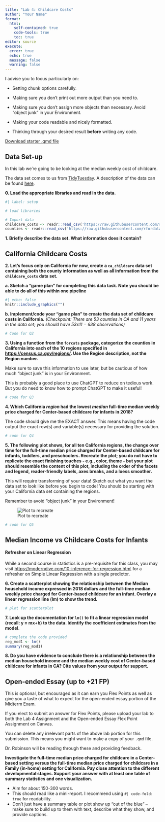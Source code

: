 ```yaml
---
title: "Lab 4: Childcare Costs"
author: "Your Name"
format: 
  html:
    self-contained: true
    code-tools: true
    toc: true
editor: source
execute: 
  error: true
  echo: true
  message: false
  warning: false
---
```


::: {.callout-tip collapse="true"}
I advise you to focus particularly on:

-   Setting chunk options carefully.

-   Making sure you don't print out more output than you need to.

-   Making sure you don't assign more objects than necessary. Avoid "object junk" in your Environment.

-   Making your code readable and nicely formatted.

-   Thinking through your desired result **before** writing any code.
:::

[Download starter .qmd file](lab4-childcare-costs.qmd)

## Data Set-up

In this lab we're going to be looking at the median weekly cost of childcare.

The data set comes to us from [TidyTuesday](https://github.com/rfordatascience/tidytuesday). A description of the data can be found [here](https://github.com/rfordatascience/tidytuesday/blob/master/data/2023/2023-05-09/readme.md).

**0. Load the appropriate libraries and read in the data.**

```r
#| label: setup

# load libraries

# Import data
childcare_costs <- readr::read_csv('https://raw.githubusercontent.com/rfordatascience/tidytuesday/master/data/2023/2023-05-09/childcare_costs.csv')
counties <- readr::read_csv('https://raw.githubusercontent.com/rfordatascience/tidytuesday/master/data/2023/2023-05-09/counties.csv')
```

**1. Briefly describe the data set. What information does it contain?**

## California Childcare Costs

**2. Let's focus only on California for now, create a `ca_childcare` data set containing both the county information as well as all information from the `childcare_costs` data set.**

**a. Sketch a "game plan" for completing this data task. Note you should be able to do all of this within one pipeline**

```r
#| echo: false
knitr::include_graphics("")
```

**b. Implement/code your "game plan" to create the data set of childcare costs in California.** *(Checkpoint: There are 53 counties in CA and 11 years in the data set; you should have 53x11 = 638 observations)*

```r
# Code for Q2
```

**3. Using a function from the `forcats` package, categorize the counties in California into each of the 10 regions specified in <https://census.ca.gov/regions/>. Use the Region description, not the Region number.** 

::: callout-tip
Make sure to save this information to use later, but be cautious of how much "object junk" is in your Environment.

This is probably a good place to use ChatGPT to reduce on tedious work. But you do need to know how to prompt ChatGPT to make it useful!
:::

```r
# code for Q3
```

**4. Which California *region* had the lowest *median* full-time median weekly price charged for Center-based childcare for infants in 2018?**

::: callout-warning
The code should give me the EXACT answer. This means having the code output the exact row(s) and variable(s) necessary for providing the solution.
:::

```r
# code for Q4
```

**5. The following plot shows, for all ten California regions, the change over time for the full-time median price charged for Center-based childcare for infants, toddlers, and preschoolers. Recreate the plot; you do not have to replicate the exact finishing touches - e.g., color, theme - but your plot should resemble the content of this plot, including the order of the facets and legend, reader-friendly labels, axes breaks, and a loess smoother.**

::: callout-tip
This will require transforming of your data! Sketch out what you want the data set to look like before you begin to code! You should be starting with your California data set containing the regions.

Remember to avoid "object junk" in your Environment!
:::

![Plot to recreate](https://github.com/earobinson95/stat331-calpoly/blob/master/lab-assignments/lab4/lab4-recreate-the-plot.png?raw=true)

```r
# code for Q5
```


## Median Income vs Childcare Costs for Infants

::: callout-tip
#### Refresher on Linear Regression

While a second course in statistics is a pre-requisite for this class, you may visit <https://moderndive.com/10-inference-for-regression.html> for a refresher on Simple Linear Regression with a single predictor.
:::

**6. Create a scatterplot showing the relationship between the Median household income expressed in 2018 dollars and the full-time median weekly price charged for Center-based childcare for an infant. Overlay a linear regression line (lm) to show the trend.**

```r
# plot for scatterplot
```

**7. Look up the documentation for `lm()` to fit a linear regression model (recall: y = mx+b) to the data. Identify the coefficient estimates from the model.**

```r
# complete the code provided
reg_mod1 <- lm()
summary(reg_mod1)
```

**8. Do you have evidence to conclude there is a relationship between the median household income and the median weekly cost of Center-based childcare for infants in CA? Cite values from your output for support.**


## Open-ended Essay (up to +21 FP)

This is optional, but encouraged as it can earn you Flex Points as well as give you a taste of what to expect for the open-ended essay portion of the Midterm Exam.

::: callout-caution
If you elect to submit an answer for Flex Points, please upload your lab to both the Lab 4 Assignment and the Open-ended Essay Flex Point Assignment on Canvas.

You can delete any irrelevant parts of the above lab portion for this submission. This means you might want to make a copy of your `.qmd` file.

Dr. Robinson will be reading through these and providing feedback.
:::

**Investigate the full-time median price charged for childcare in a Center-based setting versus the full-time median price charged for childcare in a Family (in-home) setting for California. Pay close attention to the different developmental stages. Support your answer with at least one table of summary statistics and one visualization.**

::: callout-tip
+ Aim for about 150-300 words.
+ This should read like a mini-report. I recommend using `#| code-fold: true` for readability.
+ Don't just have a summary table or plot show up "out of the blue" -- make sure to build up to them with text, describe what they show, and provide captions.
:::
